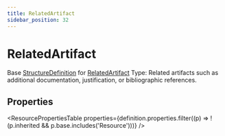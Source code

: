 ```yaml
---
title: RelatedArtifact
sidebar_position: 32
---
```



# RelatedArtifact

Base <a href="/docs/api/fhir/resources/structuredefinition">StructureDefinition</a> for <a href="/docs/api/fhir/datatypes/relatedartifact">RelatedArtifact</a> Type: Related artifacts such as additional documentation, justification, or bibliographic references.

<Tabs queryString="section">
<TabItem value="schema" label="Schema" default>

## Properties

<ResourcePropertiesTable
  properties={definition.properties.filter((p) => !(p.inherited && p.base.includes('Resource')))}
/>

</TabItem>
  


</Tabs>
